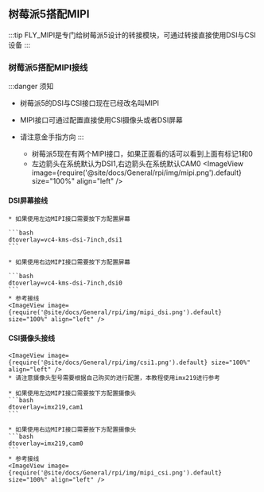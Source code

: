 

## 树莓派5搭配MIPI

:::tip
FLY_MIPI是专门给树莓派5设计的转接模块，可通过转接直接使用DSI与CSI设备
:::

### 树莓派5搭配MIPI接线

:::danger 须知
* 树莓派5的DSI与CSI接口现在已经改名叫MIPI
* MIPI接口可通过配置直接使用CSI摄像头或者DSI屏幕
* 请注意金手指方向
:::

    * 树莓派5现在有两个MIPI接口，如果正面看的话可以看到上面有标记1和0
    * 左边箭头在系统默认为DSI1,右边箭头在系统默认CAM0
    <ImageView image={require('@site/docs/General/rpi/img/mipi.png').default} size="100%" align="left" />

#### DSI屏幕接线

    * 如果使用左边MIPI接口需要按下方配置屏幕

    ```bash
    dtoverlay=vc4-kms-dsi-7inch,dsi1
    ```

    * 如果使用右边MIPI接口需要按下方配置屏幕

    ```bash
    dtoverlay=vc4-kms-dsi-7inch,dsi0
    ```
    * 参考接线
    <ImageView image={require('@site/docs/General/rpi/img/mipi_dsi.png').default} size="100%" align="left" />


#### CSI摄像头接线

    <ImageView image={require('@site/docs/General/rpi/img/csi1.png').default} size="100%" align="left" />
    * 请注意摄像头型号需要根据自己购买的进行配置，本教程使用imx219进行参考

    * 如果使用左边MIPI接口需要按下方配置摄像头
    ```bash
    dtoverlay=imx219,cam1
    ```

    * 如果使用右边MIPI接口需要按下方配置摄像头
    ```bash
    dtoverlay=imx219,cam0
    ```
    * 参考接线
    <ImageView image={require('@site/docs/General/rpi/img/mipi_csi.png').default} size="100%" align="left" />

